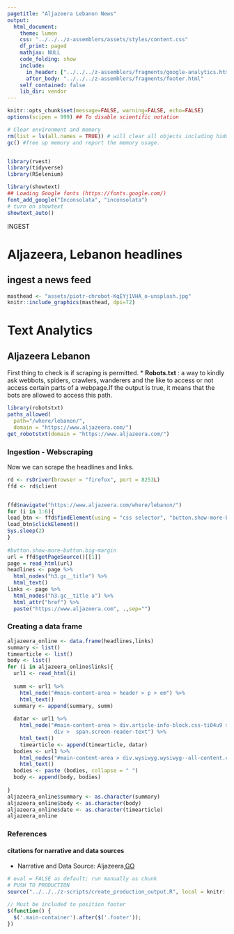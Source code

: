 ```yaml
---
pagetitle: "Aljazeera Lebanon News"
output: 
  html_document:
    theme: lumen
    css: "../../../z-assemblers/assets/styles/content.css"
    df_print: paged
    mathjax: NULL
    code_folding: show
    include:
      in_header: ["../../../z-assemblers/fragments/google-analytics.html", "../../../z-assemblers/fragments/header.html"]
      after_body: "../../../z-assemblers/fragments/footer.html"
    self_contained: false
    lib_dir: vendor
---
```


```r

knitr::opts_chunk$set(message=FALSE, warning=FALSE, echo=FALSE)
options(scipen = 999) ## To disable scientific notation

# Clear environment and memory
rm(list = ls(all.names = TRUE)) # will clear all objects including hidden objects.
gc() #free up memory and report the memory usage.


library(rvest)
library(tidyverse)
library(RSelenium)

library(showtext)
## Loading Google fonts (https://fonts.google.com/)
font_add_google("Inconsolata", "inconsolata")
# turn on showtext
showtext_auto()


```


<div class="activity">
INGEST  
</div>

# Aljazeera, Lebanon headlines
## ingest a news feed

```r

masthead <- "assets/piotr-chrobot-KqEYj1VHA_o-unsplash.jpg"
knitr::include_graphics(masthead, dpi=72)

```


# Text Analytics
## Aljazeera Lebanon

First thing to check is if scraping is permitted.
* __Robots.txt__ : a way to kindly ask webbots, spiders, crawlers, wanderers and the like to access or not access certain parts of a webpage.If the output is true, it means that the bots are allowed to access this path.

```r
library(robotstxt)
paths_allowed(
  path="/where/lebanon/",
  domain = "https://www.aljazeera.com/")
get_robotstxt(domain = "https://www.aljazeera.com/")
```
### Ingestion - Webscraping
Now we can scrape the headlines and links.

```r

rd <- rsDriver(browser = "firefox", port = 8253L)
ffd <- rd$client


ffd$navigate("https://www.aljazeera.com/where/lebanon/")
for (i in 1:6){
load_btn <- ffd$findElement(using = "css selector", "button.show-more-button.big-margin") 
load_btn$clickElement() 
Sys.sleep(2)
}
  
#button.show-more-button.big-margin
url = ffd$getPageSource()[[1]]
page = read_html(url)
headlines <- page %>%
  html_nodes("h3.gc__title") %>%
  html_text()
links <- page %>%
  html_nodes("h3.gc__title a") %>%
  html_attr("href") %>%
  paste("https://www.aljazeera.com", .,sep="")
```

### Creating a data frame
```r
aljazeera_online <- data.frame(headlines,links)
summary <- list()
timearticle <- list()
body <- list()
for (i in aljazeera_online$links){
  url1 <- read_html(i)
  
  summ <- url1 %>%
    html_node("#main-content-area > header > p > em") %>%
    html_text()
  summary <- append(summary, summ)
  
  datar <- url1 %>%
    html_node("#main-content-area > div.article-info-block.css-ti04u9 > div.article-b-l > div.article-dates > 
               div >  span.screen-reader-text") %>%                
    html_text()
    timearticle <- append(timearticle, datar)
  bodies <- url1 %>%
    html_nodes("#main-content-area > div.wysiwyg.wysiwyg--all-content.css-1ck9wyi")%>%
    html_text()
  bodies <- paste (bodies, collapse = " ")
  body <- append(body, bodies)
  
}
aljazeera_online$summary <- as.character(summary)
aljazeera_online$body <- as.character(body)
aljazeera_online$date <- as.character(timearticle)
aljazeera_online
```

### References
#### citations for narrative and data sources

* Narrative and Data Source: Aljazeera,[GO](https://www.aljazeera.com/){target="_blank"} 


```r

# eval = FALSE as default; run manually as chunk
# PUSH TO PRODUCTION
source("../../../z-scripts/create_production_output.R", local = knitr::knit_global())

```


```js

// Must be included to position footer
$(function() {
  $('.main-container').after($('.footer'));
})

```



